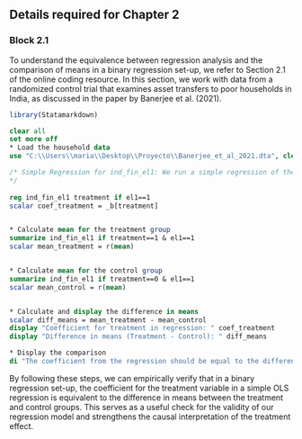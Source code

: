 ## Details required for Chapter 2

### Block 2.1

To understand the equivalence between regression analysis and the comparison of means in a binary regression set-up, we refer to Section 2.1 of the online coding resource. In this section, we work with data from a randomized control trial that examines asset transfers to poor households in India, as discussed in the paper by Banerjee et al. (2021).
```r
library(Statamarkdown)
```

```stata
clear all
set more off
* Load the household data
use "C:\\Users\\maria\\Desktop\\Proyecto\\Banerjee_et_al_2021.dta", clear

/* Simple Regression for ind_fin_el1: We run a simple regression of the variable ind_fin_el1 on the treatment variable, filtering the data to only include observations where el1 == 1.This is done to isolate the effect of the treatment on a particular group or under certain conditions, where in this case el1 corresponds to the first wave of responses.
*/
  
reg ind_fin_el1 treatment if el1==1
scalar coef_treatment = _b[treatment]


* Calculate mean for the treatment group
summarize ind_fin_el1 if treatment==1 & el1==1
scalar mean_treatment = r(mean)


* Calculate mean for the control group
summarize ind_fin_el1 if treatment==0 & el1==1
scalar mean_control = r(mean)


* Calculate and display the difference in means
scalar diff_means = mean_treatment - mean_control
display "Coefficient for treatment in regression: " coef_treatment
display "Difference in means (Treatment - Control): " diff_means

* Display the comparison
di "The coefficient from the regression should be equal to the difference in means to demonstrate equivalence."
```
    
By following these steps, we can empirically verify that in a binary regression set-up, the coefficient for the treatment variable in a simple OLS regression is equivalent to the difference in means between the treatment and control groups. This serves as a useful check for the validity of our regression model and strengthens the causal interpretation of the treatment effect.